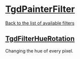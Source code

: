 
# [TgdPainterFilter](docs/classes/TgdPainterFilter.html)

[Back to the list of available filters](#..)

## [TgdFilterHueRotation](docs/classes/TgdFilterHueRotation.html)

Changing the hue of every pixel.

<DemoMarylin />
